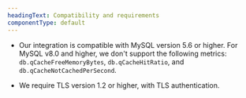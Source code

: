 ```yaml
---
headingText: Compatibility and requirements
componentType: default
---
```


- Our integration is compatible with MySQL version 5.6 or higher.
  <Callout variant="important">
    For MySQL v8.0 and higher, we don't support the following metrics: `db.qCacheFreeMemoryBytes`, `db.qCacheHitRatio`, and `db.qCacheNotCachedPerSecond`.
  </Callout>

- We require TLS version 1.2 or higher, with TLS authentication.
